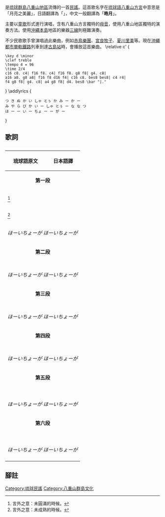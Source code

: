 {{Lewchewan|yoikanji=月ぬ美しゃ|yoikana=つきぬかいしゃ|yoiromaji=Chiki nu kaisha}}
{{Ruby notice}}
'''{{lang|ryu|月ぬ美しゃ}}'''是[[琉球群島|琉球群島]][[八重山群島|八重山地區]]流傳的一首[[沖繩民謠|民謠]]。這首歌名字在[[琉球語|琉球語]][[八重山方言|八重山方言]]中意思是「月亮之美麗」，日語翻譯為「{{lang|ja|月の美しさ}}」，中文一般翻譯為「'''皓月'''」。

主要以[[童歌|童歌]]形式進行演唱，含有八重山方言獨特的[[母音|母音]]，使用八重山地區獨特的演奏方法。使用[[沖繩本島|沖繩本島]]地區的樂器[[三線|三線]]則極難演奏。

不少民歌歌手曾演唱過此樂曲，例如[[赤鳥樂團|赤鳥樂團]]、[[宮良牧子|宮良牧子]]、[[夏川里美|夏川里美]]等。現在[[沖繩都市單軌鐵路|沖繩都市單軌鐵路]]列車到達[[古島站|古島站]]時，會播放這首樂曲。
<score vorbis>
\relative c' {
 \key d \minor
 \clef treble
 \tempo 4 = 96
 \time 2/4
 c16 c8. c4| f16 f8. c4| f16 f8. g8 f8| g4. c8|
 a16 a8. g8 a8| f16 f8 d16 f4| c16 c8. bes8 bes8| c4 r4|
 f4 g8 f8| g4. c8| a4 g8 f8| d4. bes8 \bar "|."
}
\addlyrics {
 つ き ぬ か い しゃ とぅ か み ー か ー
 み や ら び か い ー しゃ とぅ ー な な つ
 ほ ー ー い ー ちょ ー ー が ー
}
</score>
== 歌詞 ==
{| class="wikitable" style="text-align:center"
|+'''{{lang|ryu|月ぬ美しゃ}}'''
|-
! 琉球語原文 !! 日本語譯 
|-
| colspan=3 align="center"| '''第一段'''
|-
| {{lang|ryu|{{ruby|月|つき}}ぬ{{ruby|美|かい}}しゃ {{ruby|十|とぅ}}{{ruby|日|か}}{{ruby|三|みっ}}日}}<ref>言外之意：未圓滿的時候。</ref> || {{lang|ja|月が最も美しい一三夜}} 
|-
| {{lang|ryu|{{ruby|女童|みやらび}}美しゃ {{ruby|十七ツ|とおななつ}}}}<ref>言外之意：未成熟的時候。</ref> || {{lang|ja|乙女が最も美しい一七歳}}
|- 
| colspan=2 align="center"| ''ほーいちょーが ほーいちょーが''
|-
| colspan=2 align="center"| '''第二段'''
|-    
| {{lang|ryu|{{ruby|東|あがり}}から{{ruby|上|あが}}がりょる {{ruby|大|うふ}}月ぬ{{ruby|夜|ゆ}}}} || {{lang|ja|東から上る 満月の夜}}
|-
| {{lang|ryu|{{ruby|沖縄|うちな}}ん{{ruby|八重山|やいま}}ん　{{ruby|照ぃ|てぃ}}らしょうり}} || {{lang|ja|沖縄を 八重山を 照らしてください}}
|- 
| colspan=2 align="center"| ''ほーいちょーが ほーいちょーが''
|-
| colspan=2 align="center"| '''第三段'''
|-
| {{lang|ryu|あんだぎなーぬ 月ぬ夜}} || {{lang|ja|あれほどの美しい月の夜}}
|-
| {{lang|ryu|{{ruby|我|ば}}がげら {{ruby|遊|あしょ}}びょうら}} || {{lang|ja|みんな今日は宴をしよう}}
|-
| colspan=2 align="center"| ''ほーいちょーが ほーいちょーが''
|-
| colspan=2 align="center"| '''第四段'''
|-
| {{lang|ryu|{{ruby|寺|てぃ}}ぬ{{ruby|大札|うふだ}}んが {{ruby|絹花|いちゅばな}}}} || {{lang|ja|寺の大札に 絹のような花}}
|-
| {{lang|ryu|{{ruby|黄金花|くがにばな}} {{ruby|咲|さ}}かりょうり}} || {{lang|ja|黄金のような花 咲かせてください}}
|-
| colspan=2 align="center"| ''ほーいちょーが ほーいちょーが''
|-
| colspan=2 align="center"| '''第五段'''
|-
| {{lang|ryu|ぴらまぬ{{ruby|家|やー}}ぬ 東んたんが}} || {{lang|ja|愛しいあなたの家の 東側に}}
|-
| {{lang|ryu|むりく{{ruby|花|ばな}}ぬ 咲かりょうり}} || {{lang|ja|ジャスミンの花を咲かせましょうね}}
|-
| {{lang|ryu|うり{{ruby|取|と}}り {{ruby|彼|か}}り取り なつぃきばし}} || {{lang|ja|それを採り あれを採るふりをして}}
|-
| {{lang|ryu|びらまぬ家ぬ花ぶんなー}} || {{lang|ja|愛しいあなたの家の花}}
|-
| colspan=2 align="center"| ''ほーいちょーが ほーいちょーが''
|-
| colspan=2 align="center"| '''第六段'''
|-
| {{lang|ryu|女童家ぬ {{ruby|門|むん}}なんが}} || {{lang|ja|娘の家の門のそばに}}  
|-
| {{lang|ryu|{{ruby|花染|はなしみ}}{{ruby|手布|てぃさし}}ば {{ruby|切|き}}り{{ruby|落|おと}}し}} || {{lang|ja|花染めの手ぬぐいを落として}}
|-
| {{lang|ryu|うり取り 彼り取り なつぃきばし}} || {{lang|ja|それを採り あれを採るふりをして}}
|-
| {{lang|ryu|女童家ぬ {{ruby|見舞|みま}}いす}} || {{lang|ja|娘の家に伺います}}        
|-
| colspan=2 align="center"| ''ほーいちょーが ほーいちょーが''
|-
|} 
== 腳註 ==
{{reflist}}
[[Category:琉球民謠|Category:琉球民謠]]
[[Category:八重山群島文化|Category:八重山群島文化]]